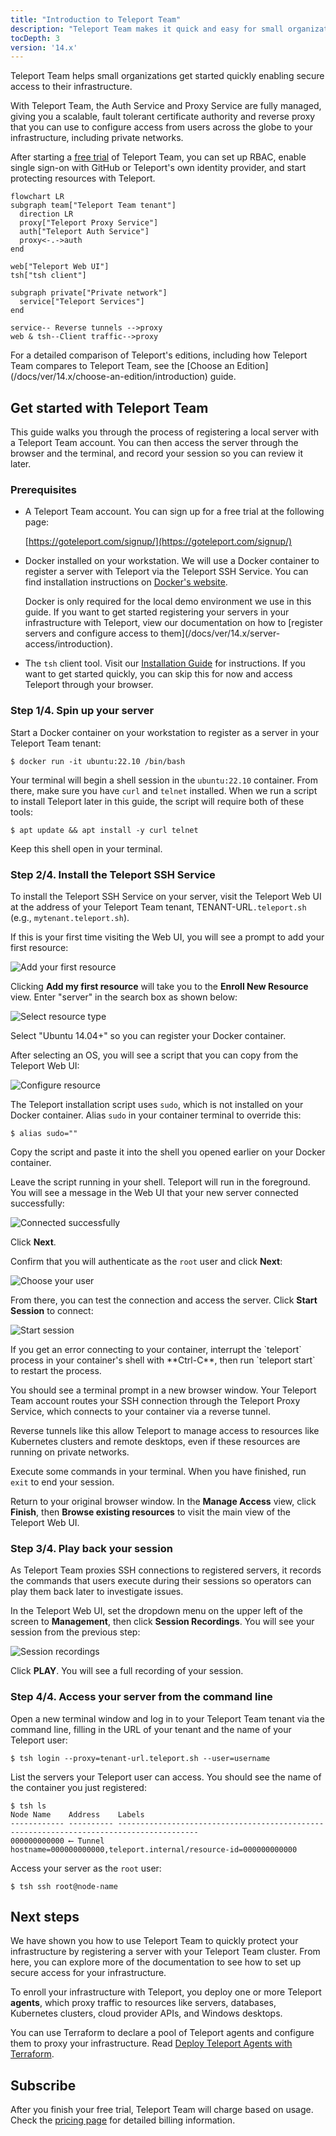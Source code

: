 ```yaml
---
title: "Introduction to Teleport Team"
description: "Teleport Team makes it quick and easy for small organizations set up secure RBAC for their infrastructure."
tocDepth: 3
version: '14.x'
---
```


Teleport Team helps small organizations get started quickly enabling secure
access to their infrastructure.

With Teleport Team, the Auth Service and Proxy Service are fully managed, giving
you a scalable, fault tolerant certificate authority and reverse proxy that you
can use to configure access from users across the globe to your infrastructure,
including private networks.

After starting a [free trial](https://goteleport.com/signup) of Teleport Team,
you can set up RBAC, enable single sign-on with GitHub or Teleport's own
identity provider, and start protecting resources with Teleport.

```mermaid
flowchart LR
subgraph team["Teleport Team tenant"]
  direction LR
  proxy["Teleport Proxy Service"]
  auth["Teleport Auth Service"]
  proxy<-.->auth
end

web["Teleport Web UI"]
tsh["tsh client"]

subgraph private["Private network"]
  service["Teleport Services"]
end 

service-- Reverse tunnels -->proxy
web & tsh--Client traffic-->proxy
```

<Tip>
  For a detailed comparison of Teleport's editions, including how Teleport Team
  compares to Teleport Team, see the [Choose an Edition](/docs/ver/14.x/choose-an-edition/introduction) guide.
</Tip>

## Get started with Teleport Team

This guide walks you through the process of registering a local server with a
Teleport Team account. You can then access the server through the browser and
the terminal, and record your session so you can review it later.

### Prerequisites

- A Teleport Team account. You can sign up for a free trial at the following
  page:

  [https://goteleport.com/signup/](https://goteleport.com/signup/)

- Docker installed on your workstation. We will use a Docker container to
  register a server with Teleport via the Teleport SSH Service. You can find
  installation instructions on [Docker's
  website](https://docs.docker.com/get-docker/).

  <Tip>
    Docker is only required for the local demo environment we use in this guide.
    If you want to get started registering your servers in your infrastructure
    with Teleport, view our documentation on how to [register servers and
    configure access to them](/docs/ver/14.x/server-access/introduction).
  </Tip>

- The `tsh` client tool. Visit our [Installation Guide](/docs/ver/14.x/installation)
  for instructions. If you want to get started quickly, you can skip this for
  now and access Teleport through your browser.

### Step 1/4. Spin up your server

Start a Docker container on your workstation to register as a server in your
Teleport Team tenant:

```code
$ docker run -it ubuntu:22.10 /bin/bash
```

Your terminal will begin a shell session in the `ubuntu:22.10` container. From
there, make sure you have `curl` and `telnet` installed. When we run a script to
install Teleport later in this guide, the script will require both of these
tools:

```code
$ apt update && apt install -y curl telnet
```

Keep this shell open in your terminal.

### Step 2/4. Install the Teleport SSH Service

To install the Teleport SSH Service on your server, visit the Teleport Web UI at
the address of your Teleport Team tenant, TENANT-URL`.teleport.sh`
(e.g., `mytenant.teleport.sh`).

If this is your first time visiting the Web UI, you will see a prompt to add
your first resource:

![Add your first
resource](../../../../../assets/add-my-first-resource@2x-239d908158.png)

Clicking **Add my first resource** will take you to the **Enroll New Resource**
view. Enter "server" in the search box as shown below:

![Select resource
type](../../../../../assets/choose-resource@2x-e0b1d4cb7e.png)

Select "Ubuntu 14.04+" so you can register your Docker container.

After selecting an OS, you will see a script that you can copy from the Teleport
Web UI:

![Configure resource](../../../../../assets/paste-script@2x-0b28e03cd9.png)

The Teleport installation script uses `sudo`, which is not installed on your
Docker container. Alias `sudo` in your container terminal to override this:

```code
$ alias sudo=""
```

Copy the script and paste it into the shell you opened earlier on your Docker
container.

Leave the script running in your shell. Teleport will run in the foreground. You
will see a message in the Web UI that your new server connected successfully:

![Connected
successfully](../../../../../assets/successfully-connected@2x-56f5ff8ca4.png)

Click **Next**.

Confirm that you will authenticate as the `root` user and click **Next**:

![Choose your user](../../../../../assets/set-up-access@2x-71e027aeb3.png)

From there, you can test the connection and access the server. Click **Start
Session** to connect:

![Start session](../../../../../assets/test-connection@2x-1182bd3e8c.png)

<Tip>
  If you get an error connecting to your container, interrupt the `teleport`
  process in your container's shell with **Ctrl-C**, then run `teleport start` to
  restart the process.
</Tip>

You should see a terminal prompt in a new browser window. Your Teleport Team
account routes your SSH connection through the Teleport Proxy Service, which
connects to your container via a reverse tunnel.

Reverse tunnels like this allow Teleport to manage access to resources like
Kubernetes clusters and remote desktops, even if these resources are running on
private networks.

Execute some commands in your terminal. When you have finished, run `exit` to
end your session.

Return to your original browser window. In the **Manage Access** view, click
**Finish**, then **Browse existing resources** to visit the main view of the
Teleport Web UI.

### Step 3/4. Play back your session

As Teleport Team proxies SSH connections to registered servers, it records the
commands that users execute during their sessions so operators can play them
back later to investigate issues.

In the Teleport Web UI, set the dropdown menu on the upper left of the screen to
**Management**, then click **Session Recordings**. You will see your session
from the previous step:

![Session
recordings](../../../../../assets/session-recordings@2x-cb38decb3f.png)

Click **PLAY**. You will see a full recording of your session.

### Step 4/4. Access your server from the command line

Open a new terminal window and log in to your Teleport Team tenant
via the command line, filling in the URL of your tenant and the name of your
Teleport user:

```code
$ tsh login --proxy=tenant-url.teleport.sh --user=username
```

List the servers your Teleport user can access. You should see the name of the
container you just registered:

```code
$ tsh ls
Node Name    Address    Labels
------------ ---------- ----------------------------------------------------------------------------------------
000000000000 ⟵ Tunnel   hostname=000000000000,teleport.internal/resource-id=000000000000
```

Access your server as the `root` user:

```code
$ tsh ssh root@node-name
```

## Next steps

We have shown you how to use Teleport Team to quickly protect your
infrastructure by registering a server with your Teleport Team cluster. From
here, you can explore more of the documentation to see how to set up secure
access for your infrastructure.

To enroll your infrastructure with Teleport, you deploy one or more Teleport
**agents**, which proxy traffic to resources like servers, databases, Kubernetes
clusters, cloud provider APIs, and Windows desktops.

You can use Terraform to declare a pool of Teleport agents and configure them to
proxy your infrastructure. Read [Deploy Teleport Agents with
Terraform](/docs/ver/14.x/agents/deploy-agents-terraform).

## Subscribe

After you finish your free trial, Teleport Team will charge based on usage.
Check the [pricing page](https://goteleport.com/pricing/) for detailed
billing information.
